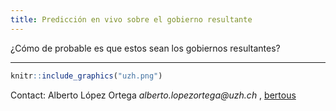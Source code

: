 ```yaml
---
title: Predicción en vivo sobre el gobierno resultante
---
```


¿Cómo de probable es que estos sean los gobiernos resultantes?



_________________

```r
knitr::include_graphics("uzh.png")
```

Contact: Alberto López Ortega _alberto.lopezortega@uzh.ch_ , [bertous](https://twitter.com/bertous)

